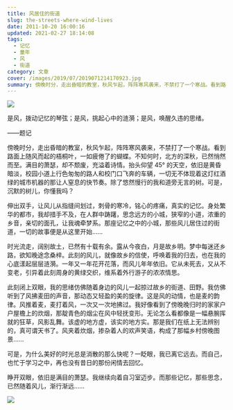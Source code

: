 ```yaml
---
title: 风居住的街道
slug: the-streets-where-wind-lives
date: 2011-10-20 16:00:16
updated: 2021-02-27 18:14:08
tags:
  - 记忆
  - 童年
  - 风
  - 街道
category: 文章
cover: /images/2019/07/2019071214170923.jpg
summary: 傍晚时分，走出昏暗的教室，秋风乍起，阵阵寒风袭来，不禁打了一个寒战。看到路面上随风而起的梧桐叶，一如疲倦了的蝴蝶。
---
```

![](/images/2019/07/2019071214170923.jpg)

<MusicPlayer netease={29539350} />

是风，拨动记忆的琴弦；是风，挑起心中的涟漪；是风，唤醒久违的思绪。

——题记

傍晚时分，走出昏暗的教室，秋风乍起，阵阵寒风袭来，不禁打了一个寒战。看到路面上随风而起的梧桐叶，一如疲倦了的蝴蝶。不知何时，北方的深秋，已然悄然而至。满目的萧瑟，却不颓废，充溢着诗情。抬头仰望 45° 的天空，依旧是黄昏暗淡，校园小道上行色匆匆的路人和校门口飞奔的车辆，一切无不体现着这灯红酒绿的城市机器的那让人窒息的快节奏。除了悠然慢行的我和道旁无言的树。可是，沉默的树儿，你懂我吗？

伸出双手，让风儿从指缝间划过，刺骨的寒冷，铭心的疼痛，真实的记忆。身处繁华的都市，我却措手不及，在人群中踌躇，思念远方的小城，狭窄的小道，浓重的乡音，亲切的面孔，让我魂牵梦系。那座记忆之中的小城，那些风儿居住过的街道，一切的故事便是从这里开始……

时光流走，阔别故土，已然有十载有余。露从今夜白，月是故乡明。梦中每迷还乡路，欲知晚途念桑梓。此刻的风儿，就像故乡的信使，呼唤着我的归去，也在我的心底漾起层层涟漪。一年又一年花开花落，而风儿年年依旧。它从未死去，又从不变老，引异着此刻周身的黄绿交织，维系着外行游子的浓浓情思。

此刻闭上双眼，我的思绪仿佛随着身边的风儿一起掠过故乡的街道、田野。我仿佛听到了风拂麦田的声音，那动态又轻盈的美的旋律。这是风的动情，也是麦的韵律。风推着麦，麦打着风，一次又一次地拂过。我好像看到了傍晚晚归时的家家户户屋檐上的炊烟，那靛青色的烟尘在风中轻抚变形。无论怎么看都像是一幅悬腕挥就的狂草，风影乱舞。该虚的地方虚，该实的地方实。那是我们在纸上无法辨别的，真可谓天书了。风夹着炊烟，掺杂着人的欢声笑语，构成了那幅乡村傍晚图景……

可是，为什么美好的时光总是消散的那么快呢？一眨眼，我已离它远去。而自己，也忙于学习之中，再也没有昔日的那份闲情去回忆。

睁开双眼，依旧是满目的萧瑟。我继续向着自习室迈步。而那些记忆，那些思念，已然随着风儿，渐行渐远……

![](/images/2019/07/2019071214171174.jpg)

